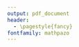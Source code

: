 ```yaml
---
output: pdf_document
header: 
  - \pagestyle{fancy}
fontfamily: mathpazo
---
```


\pagenumbering{gobble}

\begin{centering}

\vspace{6 cm}

\Huge

{\bf Improving Forecasting for Foreign Policy}

\Large
Identifying drivers of forecasting accuracy in a forecasting tournament

\vspace{3 cm}

\LARGE
\textit{Alexander Sacharow}

\large
28. April 2017

\vspace{3 cm}


\Huge
Master thesis


\vspace{7 cm}

\Large
Thesis advisor: Prof. Mark Kayser


\vspace{0.5 cm}
\large
Master of Public Policy \\
Class of 2017 \\
Hertie School of Governance, Berlin

\end{centering}

